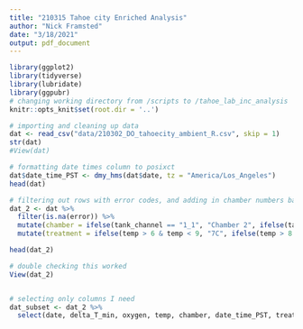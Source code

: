 ```yaml
---
title: "210315 Tahoe city Enriched Analysis"
author: "Nick Framsted"
date: "3/18/2021"
output: pdf_document
---
```


```r
library(ggplot2)
library(tidyverse)
library(lubridate)
library(ggpubr)
# changing working directory from /scripts to /tahoe_lab_inc_analysis
knitr::opts_knit$set(root.dir = '..')
```

```r
# importing and cleaning up data
dat <- read_csv("data/210302_DO_tahoecity_ambient_R.csv", skip = 1)
str(dat)
#View(dat)

# formatting date times column to posixct
dat$date_time_PST <- dmy_hms(dat$date, tz = "America/Los_Angeles")
head(dat)

# filtering out rows with error codes, and adding in chamber numbers based the tank and channel number cross referenced against incubation notes
dat_2 <- dat %>%
  filter(is.na(error)) %>%
  mutate(chamber = ifelse(tank_channel == "1_1", "Chamber 2", ifelse(tank_channel == "1_2", "Chamber 10", ifelse(tank_channel == "1_3", "Chamber 4", ifelse(tank_channel == "1_4", "Chamber 17", ifelse(tank_channel == "2_1", "Chamber 20", ifelse(tank_channel == "2_2", "Chamber 9", ifelse(tank_channel == "2_3", "Chamber 15", ifelse(tank_channel == "2_4", "Chamber 19", ifelse(tank_channel == "3_1", "Chamber 1", ifelse(tank_channel == "3_2", "Chamber 14", ifelse(tank_channel == "3_3", "Chamber 3", ifelse(tank_channel == "3_4", "Chamber 6", ifelse(tank_channel == "4_1", "Chamber 8", ifelse(tank_channel == "4_2", "Chamber 5", ifelse(tank_channel == "4_3", "Chamber 18", "Chamber 7"))))))))))) ))))) %>%
  mutate(treatment = ifelse(temp > 6 & temp < 9, "7C", ifelse(temp > 8 & temp < 12, "10C", ifelse(temp > 12 & temp < 15, "13C", "16C"))))

head(dat_2)

# double checking this worked
View(dat_2)


# selecting only columns I need
dat_subset <- dat_2 %>%
  select(date, delta_T_min, oxygen, temp, chamber, date_time_PST, treatment)
```

